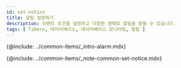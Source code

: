 ```yaml
---
id: set-notice
title: 알림 설정하기
description: 이벤트 조건을 설정하고 다양한 형태로 알림을 받을 수 있습니다.
tags: [ Tibero, 데이터베이스, 데이터베이스 모니터링, 알림 ]
---
```


{@include: ../common-items/_intro-alarm.mdx}

{@include: ../common-items/_note-common-set-notice.mdx}